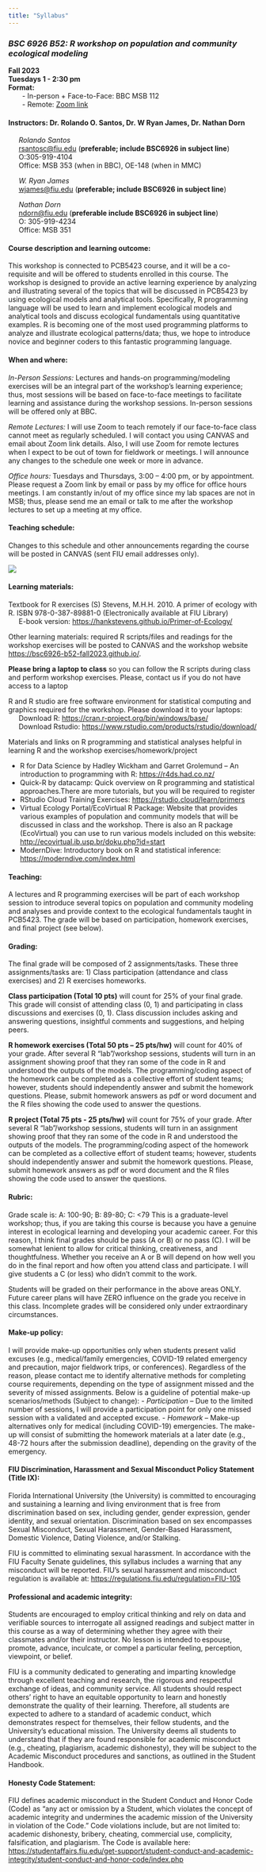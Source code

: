 ```yaml
---
title: "Syllabus"
---
```


### *BSC 6926 B52: R workshop on population and community ecological modeling*

**Fall 2023**\
**Tuesdays 1 - 2:30 pm**\
**Format:**\
    - In-person + Face-to-Face: BBC MSB 112\
    - Remote: [Zoom link](https://fiu.zoom.us/j/94001884298?pwd=b25VZTh6eHFlOVdjRDhrbUV6OTBVZz09)

#### **Instructors:** Dr. Rolando O. Santos, Dr. W Ryan James, Dr. Nathan Dorn

   *Rolando Santos*\
   [rsantosc\@fiu.edu](mailto:rsantosc@fiu.edu){.email} (**preferable; include BSC6926 in subject line**)\
   O:305-919-4104\
   Office: MSB 353 (when in BBC), OE-148 (when in MMC)

   *W. Ryan James*\
   [wjames\@fiu.edu](mailto:wjames@fiu.edu){.email} (**preferable; include BSC6926 in subject line**)

   *Nathan Dorn*\
   [ndorn\@fiu.edu](mailto:ndorn@fiu.edu){.email} (**preferable include BSC6926 in subject line**)\
   O: 305-919-4234\
   Office: MSB 351

#### **Course description and learning outcome:**

This workshop is connected to PCB5423 course, and it will be a co-requisite and will be offered to students enrolled in this course. The workshop is designed to provide an active learning experience by analyzing and illustrating several of the topics that will be discussed in PCB5423 by using ecological models and analytical tools. Specifically, R programming language will be used to learn and implement ecological models and analytical tools and discuss ecological fundamentals using quantitative examples. R is becoming one of the most used programming platforms to analyze and illustrate ecological patterns/data; thus, we hope to introduce novice and beginner coders to this fantastic programming language.

#### **When and where:**

*In-Person Sessions:* Lectures and hands-on programming/modeling exercises will be an integral part of the workshop’s learning experience; thus, most sessions will be based on face-to-face meetings to facilitate learning and assistance during the workshop sessions. In-person sessions will be offered only at BBC.

*Remote Lectures:* I will use Zoom to teach remotely if our face-to-face class cannot meet as regularly scheduled. I will contact you using CANVAS and email about Zoom link details. Also, I will use Zoom for remote lectures when I expect to be out of town for fieldwork or meetings. I will announce any changes to the schedule one week or more in advance.

*Office hours:* Tuesdays and Thursdays, 3:00 – 4:00 pm, or by appointment. Please request a Zoom link by email or pass by my office for office hours meetings. I am constantly in/out of my office since my lab spaces are not in MSB; thus, please send me an email or talk to me after the workshop lectures to set up a meeting at my office.

#### Teaching schedule:

Changes to this schedule and other announcements regarding the course will be posted in CANVAS (sent FIU email addresses only).

![](schedule.png)

#### **Learning materials:**

Textbook for R exercises (S) Stevens, M.H.H. 2010. A primer of ecology with R. ISBN 978-0-387-89881-0 (Electronically available at FIU Library)\
   E-book version: <https://hankstevens.github.io/Primer-of-Ecology/>

Other learning materials: required R scripts/files and readings for the workshop exercises will be posted to CANVAS and the workshop website <https://bsc6926-b52-fall2023.github.io/>.

**Please bring a laptop to class** so you can follow the R scripts during class and perform workshop exercises. Please, contact us if you do not have access to a laptop

R and R studio are free software environment for statistical computing and graphics required for the workshop. Please download it to your laptops:\
   Download R: <https://cran.r-project.org/bin/windows/base/>\
   Download Rstudio: <https://www.rstudio.com/products/rstudio/download/>

Materials and links on R programming and statistical analyses helpful in learning R and the workshop exercises/homework/project

-    R for Data Science by Hadley Wickham and Garret Grolemund -- An introduction to programming with R: <https://r4ds.had.co.nz/>\
-    Quick-R by datacamp: Quick overview on R programming and statistical approaches.There are more tutorials, but you will be required to register\
-    RStudio Cloud Training Exercises: <https://rstudio.cloud/learn/primers>\
-    Virtual Ecology Portal/EcoVirtual R Package: Website that provides various examples of population and community models that will be discussed in class and the workshop. There is also an R package (EcoVirtual) you can use to run various models included on this website: <http://ecovirtual.ib.usp.br/doku.php?id=start>\
-    ModernDive: Introductory book on R and statistical inference: <https://moderndive.com/index.html>

#### **Teaching:** 
A lectures and R programming exercises will be part of each workshop session to introduce several topics on population and community modeling and analyses and provide context to the ecological fundamentals taught in PCB5423. The grade will be based on participation, homework exercises, and final project (see below).  

#### **Grading:** 
The final grade will be composed of 2 assignments/tasks. These three assignments/tasks are: 1) Class participation (attendance and class exercises) and 2) R exercises homeworks.   

**Class participation (Total 10 pts)** will count for 25% of your final grade. This grade will consist of attending class (0, 1) and participating in class discussions and exercises (0, 1). Class discussion includes asking and answering questions, insightful comments and suggestions, and helping peers. 

**R homework exercises (Total 50 pts – 25 pts/hw)** will count for 40% of your grade. After several R "lab"/workshop sessions, students will turn in an assignment showing proof that they ran some of the code in R and understood the outputs of the models. The programming/coding aspect of the homework can be completed as a collective effort of student teams; however, students should independently answer and submit the homework questions. Please, submit homework answers as pdf or word document and the R files showing the code used to answer the questions. 

**R project (Total 75 pts - 25 pts/hw)** will count for 75% of your grade. After several R "lab"/workshop sessions, students will turn in an assignment showing proof that they ran some of the code in R and understood the outputs of the models. The programming/coding aspect of the homework can be completed as a collective effort of student teams; however, students should independently answer and submit the homework questions. Please, submit homework answers as pdf or word document and the R files showing the code used to answer the questions.   

#### **Rubric: **
Grade scale is: A: 100-90; B: 89-80; C: <79 This is a graduate-level workshop; thus, if you are taking this course is because you have a genuine interest in ecological learning and developing your academic career. For this reason, I think final grades should be pass (A or B) or no pass (C). I will be somewhat lenient to allow for critical thinking, creativeness, and thoughtfulness. Whether you receive an A or B will depend on how well you do in the final report and how often you attend class and participate. I will give students a C (or less) who didn't commit to the work.      

Students will be graded on their performance in the above areas ONLY. Future career plans will have ZERO influence on the grade you receive in this class. Incomplete grades will be considered only under extraordinary circumstances. 

#### **Make-up policy: **
I will provide make-up opportunities only when students present valid excuses (e.g., medical/family emergencies, COVID-19 related emergency and precaution, major fieldwork trips, or conferences). Regardless of the reason, please contact me to identify alternative methods for completing course requirements, depending on the type of assignment missed and the severity of missed assignments. Below is a guideline of potential make-up scenarios/methods (Subject to change): 
-   *Participation* – Due to the limited number of sessions, I will provide a participation point for only one missed session with a validated and accepted excuse.
-   *Homework* – Make-up alternatives only for medical (including COVID-19) emergencies. The make-up will consist of submitting the homework materials at a later date (e.g., 48-72 hours after the submission deadline), depending on the gravity of the emergency. 

#### **FIU Discrimination, Harassment and Sexual Misconduct Policy Statement (Title IX):**
Florida International University (the University) is committed to encouraging and sustaining a learning and living environment that is free from discrimination based on sex, including gender, gender expression, gender identity, and sexual orientation. Discrimination based on sex encompasses Sexual Misconduct, Sexual Harassment, Gender-Based Harassment, Domestic Violence, Dating Violence, and/or Stalking. 

FIU is committed to eliminating sexual harassment. In accordance with the FIU Faculty Senate guidelines, this syllabus includes a warning that any misconduct will be reported. FIU's sexual harassment and misconduct regulation is available at: <https://regulations.fiu.edu/regulation=FIU-105> 

#### **Professional and academic integrity:**
Students are encouraged to employ critical thinking and rely on data and verifiable sources to interrogate all assigned readings and subject matter in this course as a way of determining whether they agree with their classmates and/or their instructor. No lesson is intended to espouse, promote, advance, inculcate, or compel a particular feeling, perception, viewpoint, or belief.

FIU is a community dedicated to generating and imparting knowledge through excellent teaching and research, the rigorous and respectful exchange of ideas, and community service. All students should respect others' right to have an equitable opportunity to learn and honestly demonstrate the quality of their learning. Therefore, all students are expected to adhere to a standard of academic conduct, which demonstrates respect for themselves, their fellow students, and the University's educational mission. The University deems all students to understand that if they are found responsible for academic misconduct (e.g., cheating, plagiarism, academic dishonesty), they will be subject to the Academic Misconduct procedures and sanctions, as outlined in the Student Handbook. 

#### **Honesty Code Statement:**
FIU defines academic misconduct in the Student Conduct and Honor Code (Code) as "any act or omission by a Student, which violates the concept of academic integrity and undermines the academic mission of the University in violation of the Code." Code violations include, but are not limited to: academic dishonesty, bribery, cheating, commercial use, complicity, falsification, and plagiarism. The Code is available here: <https://studentaffairs.fiu.edu/get-support/student-conduct-and-academic-integrity/student-conduct-and-honor-code/index.php>

